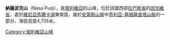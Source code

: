 {{Coord|16|39|4|S|68|40|17|W|display=title}}

'''納薩波克山'''（Nasa Puqi），是[[玻利維亞|玻利維亞]]的山峰，位於該國西部[[拉巴斯省|拉巴斯省]]的[[因加維省|因加維省]]，處於[[維尼亞馬爾卡湖|維尼亞馬爾卡湖]]東南面，屬於[[安第斯山脈|安第斯山脈]]中[[奇利亞-基姆薩查塔山脈|奇利亞-基姆薩查塔山脈]]的一部分，海拔高度4,735米。

{{Bolivia-geo-stub}}
[[Category:玻利維亞山峰|Category:玻利維亞山峰]]